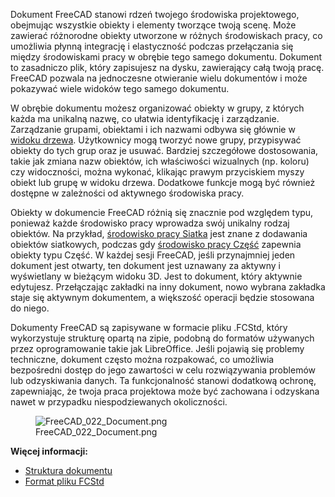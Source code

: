 <languages/>

{{Docnav/pl
|[[Manual:Navigating_in_the_3D_view/pl|Nawigacja w oknie widoku 3D]]
|[[Manual:Parametric_objects/pl|Obiekty parametryczne]]
|[[Manual:Introduction/pl|Podręcznik: Słowo wstępne]]
|IconL=
|IconR=
|IconC=Crystal_Clear_manual.png
}}

{{Manual:TOC}}

Dokument FreeCAD stanowi rdzeń twojego środowiska projektowego, obejmując wszystkie obiekty i elementy tworzące twoją scenę. Może zawierać różnorodne obiekty utworzone w różnych środowiskach pracy, co umożliwia płynną integrację i elastyczność podczas przełączania się między środowiskami pracy w obrębie tego samego dokumentu. Dokument to zasadniczo plik, który zapisujesz na dysku, zawierający całą twoją pracę. FreeCAD pozwala na jednoczesne otwieranie wielu dokumentów i może pokazywać wiele widoków tego samego dokumentu.

W obrębie dokumentu możesz organizować obiekty w grupy, z których każda ma unikalną nazwę, co ułatwia identyfikację i zarządzanie. Zarządzanie grupami, obiektami i ich nazwami odbywa się głównie w [[tree_view/pl|widoku drzewa]]. Użytkownicy mogą tworzyć nowe grupy, przypisywać obiekty do tych grup oraz je usuwać. Bardziej szczegółowe dostosowania, takie jak zmiana nazw obiektów, ich właściwości wizualnych (np. koloru) czy widoczności, można wykonać, klikając prawym przyciskiem myszy obiekt lub grupę w widoku drzewa. Dodatkowe funkcje mogą być również dostępne w zależności od aktywnego środowiska pracy.

Obiekty w dokumencie FreeCAD różnią się znacznie pod względem typu, ponieważ każde środowisko pracy wprowadza swój unikalny rodzaj obiektów. Na przykład, [[Mesh_Workbench/pl|środowisko pracy Siatka]] jest znane z dodawania obiektów siatkowych, podczas gdy [[Part_Workbench/pl|środowisko pracy Część]] zapewnia obiekty typu Część. W każdej sesji FreeCAD, jeśli przynajmniej jeden dokument jest otwarty, ten dokument jest uznawany za aktywny i wyświetlany w bieżącym widoku 3D. Jest to dokument, który aktywnie edytujesz. Przełączając zakładki na inny dokument, nowo wybrana zakładka staje się aktywnym dokumentem, a większość operacji będzie stosowana do niego.

Dokumenty FreeCAD są zapisywane w formacie pliku .FCStd, który wykorzystuje strukturę opartą na zipie, podobną do formatów używanych przez oprogramowanie takie jak LibreOffice. Jeśli pojawią się problemy techniczne, dokument często można rozpakować, co umożliwia bezpośredni dostęp do jego zawartości w celu rozwiązywania problemów lub odzyskiwania danych. Ta funkcjonalność stanowi dodatkową ochronę, zapewniając, że twoja praca projektowa może być zachowana i odzyskana nawet w przypadku niespodziewanych okoliczności.

[[Image:FreeCAD_022_Document.png]]

'''Więcej informacji:'''

* [[Document_structure/pl|Struktura dokumentu]]
* [[File_Format_FCStd/pl|Format pliku FCStd]]


{{Docnav/pl
|[[Manual:Navigating_in_the_3D_view/pl|Nawigacja w oknie widoku 3D]]
|[[Manual:Parametric_objects/pl|Obiekty parametryczne]]
|[[Manual:Introduction/pl|Podręcznik: Słowo wstępne]]
|IconL=
|IconR=
|IconC=Crystal_Clear_manual.png
}}